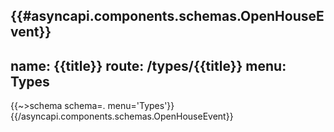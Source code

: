 {{#asyncapi.components.schemas.OpenHouseEvent}}
---
name: {{title}}
route: /types/{{title}}
menu: Types
---
{{~>schema schema=. menu='Types'}}
{{/asyncapi.components.schemas.OpenHouseEvent}}